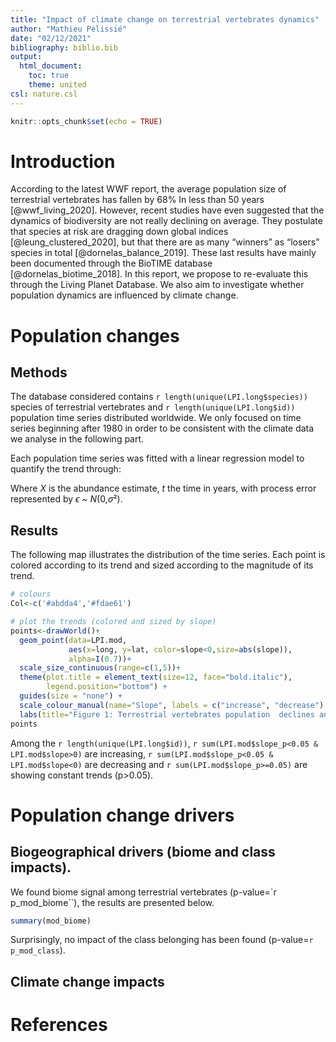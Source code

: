 ```yaml
---
title: "Impact of climate change on terrestrial vertebrates dynamics"
author: "Mathieu Pélissié"
date: "02/12/2021"
bibliography: biblio.bib
output: 
  html_document:
    toc: true
    theme: united
csl: nature.csl
---
```

```r
knitr::opts_chunk$set(echo = TRUE)
```

# Introduction

According to the latest WWF report, the average population size of terrestrial 
vertebrates has fallen by 68%  In less than 50 years [@wwf_living_2020]. However, 
recent studies have even suggested that the dynamics of biodiversity are not 
really declining on average. They postulate that species at risk are dragging 
down global indices [@leung_clustered_2020], but that there are as many "winners" 
as "losers" species in total [@dornelas_balance_2019]. These last results have
mainly been documented through the BioTIME database [@dornelas_biotime_2018].
In this report, we propose to re-evaluate this through the Living Planet 
Database. We also aim to investigate whether  population  dynamics are
influenced  by  climate change.


# Population changes

## Methods

The database considered contains `r length(unique(LPI.long$species))` species of terrestrial vertebrates and
`r length(unique(LPI.long$id))` population time series distributed worldwide. We only focused on time 
series beginning after 1980 in order to be consistent with the climate data 
we analyse in the following part.

Each  population  time  series  was  fitted  with  a  linear regression  model  to  quantify  the  trend  through:

\begin{eqnarray*} 
X(t) = \alpha_{0} + \alpha_{1}t + \epsilon(t)
\end{eqnarray*}

Where $X$  is the abundance estimate, $t$ the time in years, with process error 
represented by $\epsilon$ ~ $N$(0,$\sigma$²).

## Results

The following map illustrates the distribution of the time series. Each 
point is colored according to its trend and sized according to the magnitude of
its trend.

```r
# colours
Col<-c('#abdda4','#fdae61')

# plot the trends (colored and sized by slope)
points<-drawWorld()+
  geom_point(data=LPI.mod,
             aes(x=long, y=lat, color=slope<0,size=abs(slope)),
             alpha=I(0.7))+
  scale_size_continuous(range=c(1,5))+
  theme(plot.title = element_text(size=12, face="bold.italic"),
        legend.position="bottom") +
  guides(size = "none") +
  scale_colour_manual(name="Slope", labels = c("increase", "decrease"), values= Col)+
  labs(title="Figure 1: Terrestrial vertebrates population  declines and  increases  worldwide. ")
points
```

Among the `r length(unique(LPI.long$id))`, `r sum(LPI.mod$slope_p<0.05 & LPI.mod$slope>0)` are
increasing, `r sum(LPI.mod$slope_p<0.05 & LPI.mod$slope<0)` are decreasing and 
`r sum(LPI.mod$slope_p>=0.05)` are showing constant trends (p>0.05).


# Population change drivers

## Biogeographical drivers (biome and class impacts).

We found biome signal among terrestrial vertebrates (p-value=`r p_mod_biome``),
the results are presented below.

```r
summary(mod_biome)
```

Surprisingly, no impact of the class belonging has been found (p-value=`r p_mod_class`).

## Climate change impacts


# References
